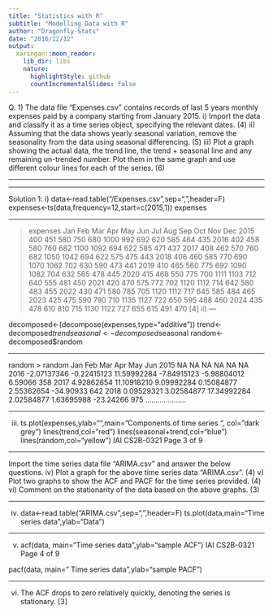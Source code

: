 ```yaml
---
title: "Statistics with R"
subtitle: "Modelling Data with R"
author: "Dragonfly Stats"
date: "2016/12/12"
output:
  xaringan::moon_reader:
    lib_dir: libs
    nature:
      highlightStyle: github
      countIncrementalSlides: false
---
```



Q. 1) The data file “Expenses.csv” contains records of last 5 years monthly expenses paid by a 
company starting from January 2015. 
i) Import the data and classify it as a time series object, specifying the relevant dates. (4)
ii) Assuming that the data shows yearly seasonal variation, remove the seasonality from 
the data using seasonal differencing. (5)
iii) Plot a graph showing the actual data, the trend line, the trend + seasonal line and any 
remaining un-trended number. Plot them in the same graph and use different colour 
lines for each of the series. (6)


---

---


Solution 1: 
i)
data<-read.table("/Expenses.csv",sep=",",header=F) 
expenses<-ts(data,frequency=12,start=c(2015,1)) 
expenses 

---

> expenses 
 Jan Feb Mar Apr May Jun Jul Aug Sep Oct Nov Dec 
2015 400 451 580 750 680 1000 992 692 620 585 464 435 
2016 402 458 580 760 682 1100 1092 694 622 585 471 437 
2017 408 462 570 760 682 1050 1042 694 622 575 475 443 
2018 406 460 585 770 690 1070 1062 702 630 590 473 441 
2019 410 465 560 775 692 1090 1082 704 632 565 478 445 
2020 415 468 550 775 700 1111 1103 712 640 555 481 450 
2021 420 470 575 772 702 1120 1112 714 642 580 483 455 
2022 430 471 580 785 705 1120 1112 717 645 585 484 465 
2023 425 475 590 790 710 1135 1127 722 650 595 488 460 
2024 435 478 610 810 715 1130 1122 727 655 615 491 470 
 [4] 
ii)
---

decomposed<-(decompose(expenses,type="additive")) 
trend<-decomposed$trend 
seasonal<-decomposed$seasonal 
random<-decomposed$random 

---

random 
> random 
 Jan Feb Mar Apr May 
Jun 
2015 NA NA NA NA NA 
NA 
2016 -2.07137346 -0.22415123 11.59992284 -7.84915123 -5.98804012 6.59066
358 
2017 4.92862654 11.10918210 9.09992284 0.15084877 2.55362654 -34.90933
642 
2018 0.09529321 3.02584877 17.34992284 2.02584877 1.63695988 -23.24266
975 
……………….. 

---

iii)
ts.plot(expenses,ylab="",main="Components of time series ", col="dark grey") 
lines(trend,col="red") 
lines(seasonal+trend,col="blue") 
lines(random,col="yellow") IAI CS2B-0321 
Page 3 of 9

---

Import the time series data file “ARIMA.csv” and answer the below questions. 
iv) Plot a graph for the above time series data “ARIMA.csv”. (4)
v) Plot two graphs to show the ACF and PACF for the time series provided. (4)
vi) Comment on the stationarity of the data based on the above graphs. (3)

---
  
iv)
 data<-read.table("ARIMA.csv",sep=",",header=F) 
ts.plot(data,main="Time series data",ylab="Data") 
 
---
 
v)
 acf(data, main="Time series data ",ylab="sample ACF") IAI CS2B-0321 
Page 4 of 9
 
 
 pacf(data, main=" Time series data",ylab="sample PACF") 
 
---

vi) The ACF drops to zero relatively quickly, denoting the series is stationary. [3] 

